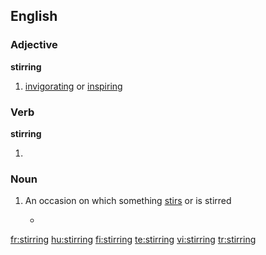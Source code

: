 ==English==

===Adjective===
'''stirring'''

# [[invigorating]] or [[inspiring]]

===Verb===
'''stirring'''

# {{present participle of|[[stir]]}}

===Noun===
{{en-noun}}

# {{context|gerund of [[stir]]}} An occasion on which something [[stir]]s or is stirred
#*{{quote-news|2009|January 16|Carter Dougherty|European Central Bank Cuts Key Rate|New York Times|url=http://www.nytimes.com/2009/01/16/business/16euro.html
|passage=The reduction takes the central bank back to where it was in December 2005, when it began raising its key rate despite objections from some political figures and many economists about choking the early '''stirrings''' of a recovery in growth. }}

[[fr:stirring]]
[[hu:stirring]]
[[fi:stirring]]
[[te:stirring]]
[[vi:stirring]]
[[tr:stirring]]